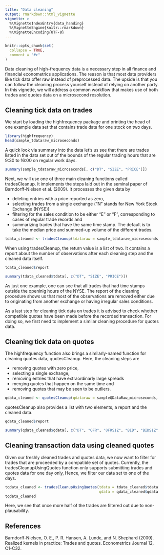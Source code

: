 ```yaml
---
title: "Data cleaning"
output: rmarkdown::html_vignette
vignette: >
  %\VignetteIndexEntry{data_handing}
  %\VignetteEngine{knitr::rmarkdown}
  %\VignetteEncoding{UTF-8}
---
```


```r
knitr::opts_chunk$set(
  collapse = TRUE,
  comment = "#>"
)
```

Data cleaning of high-frequency data is a necessary step in all finance and financial econometrics applications. The reason is that most data providers like tick data offer raw instead of preprocessed data. The upside is that you can follow the cleaning process yourself instead of relying on another party. In this vignette, we will address a common workflow that makes use of both trades and quotes data on a microsecond resolution.

## Cleaning tick data on trades

We start by loading the highfrequency package and printing the head of one example data set that contains trade data for one stock on two days.

```r
library(highfrequency)
head(sample_tdataraw_microseconds)
```

A quick look via summary into the data let's us see that there are trades listed in the data set out of the bounds of the regular trading hours that are 9:30 to 16:00 on regular work days.

```r
summary(sample_tdataraw_microseconds[, c("DT", "SIZE", "PRICE")])
```

Next, we will use one of three main cleaning functions called tradesCleanup. It implements the steps laid out in the seminal paper of Barndorff-Nielsen et al. (2009). It processes the given data by

- deleting entries with a price reported as zero,
- selecting trades from a single exchange ("N" stands for New York Stock Exchange (NYSE))
- filtering for the sales condition to be either "E" or "F", corresponding to cases of regular trade records and
- summarizing trades that have the same time stamp. The default is to take the median price and summed-up volume of the different trades.

```r
tdata_cleaned <- tradesCleanup(tdataraw = sample_tdataraw_microseconds, exchange = "N")
```

When using tradesCleanup, the return value is a list of two. It contains a report about the number of observations after each cleaning step and the cleaned data itself.

```r
tdata_cleaned$report

summary(tdata_cleaned$tdata[, c("DT", "SIZE", "PRICE")])
```

As just one example, one can see that all trades that had time stamps outside the openinig hours of the NYSE. The report of the cleaning procedure shows us that most of the observations are removed either due to originating from another exchange or having irregular sales conditions.

As a last step for cleaning tick data on trades it is advised to check whether compatible quotes have been made before the recorded transaction. For doing so, we first need to implement a similar cleaning procedure for quotes data.

## Cleaning tick data on quotes

The highfrequency function also brings a similarly-named function for cleaning quotes data, quotesCleanup. Here, the cleaning steps are

- removing quotes with zero price,
- selecting a single exchange,
- removing entries that have extraordinarly large spreads
- merging quotes that happen on the same time and
- removing quotes that may be seen to be outliers.

```r
qdata_cleaned <- quotesCleanup(qdataraw = sampleQDataRaw_microseconds, exchange = "N")
```

quotesCleanup also provides a list with two elements, a report and the cleaned data.

```r
qdata_cleaned$report

summary(qdata_cleaned$qdata[, c("DT", "OFR", "OFRSIZ", "BID", "BIDSIZ", "MIDQUOTE")])
```

## Cleaning transaction data using cleaned quotes

Given our freshly cleaned trades and quotes data, we now want to filter for trades that are proceeded by a compatible set of quotes. Currently, the tradesCleanupUsingQuotes function only supports submitting trades and quotes data for one day only, Hence, we filter our data set to one of the days.

```r
tqdata_cleaned <- tradesCleanupUsingQuotes(tdata = tdata_cleaned$tdata[as.Date(DT) == "2018-01-02"], 
                                           qdata = qdata_cleaned$qdata[as.Date(DT) == "2018-01-02"])
tqdata_cleaned
```

Here, we see that once more half of the trades are filtered out due to non-plausability.

## References

Barndorff-Nielsen, O. E., P. R. Hansen, A. Lunde, and N. Shephard (2009). Realized kernels in practice: Trades and quotes. Econometrics Journal 12, C1-C32.

